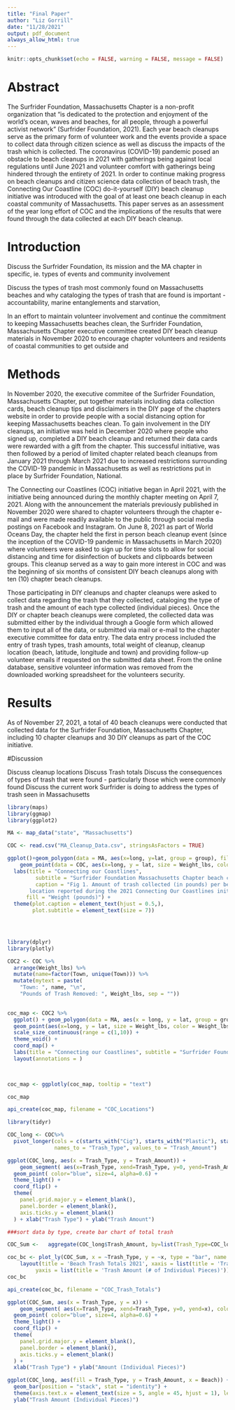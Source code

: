 ```yaml
---
title: "Final Paper"
author: "Liz Gorrill"
date: "11/28/2021"
output: pdf_document
always_allow_html: true
---
```


```r
knitr::opts_chunk$set(echo = FALSE, warning = FALSE, message = FALSE)
```


# Abstract

The Surfrider Foundation, Massachusetts Chapter is a non-profit organization that "is dedicated to the protection and enjoyment of the world's ocean, waves and beaches, for all people, through a powerful activist network" (Surfrider Foundation, 2021). Each year beach cleanups serve as the primary form of volunteer work and the events provide a space to collect data through citizen science as well as discuss the impacts of the trash which is collected. The coronavirus (COVID-19) pandemic posed an obstacle to beach cleanups in 2021 with gatherings being against local regulations until June 2021 and volunteer comfort with gatherings being hindered through the entirety of 2021. In order to continue making progress on beach cleanups and citizen science data collection of beach trash, the Connecting Our Coastline (COC) do-it-yourself (DIY) beach cleanup initiative was introduced with the goal of at least one beach cleanup in each coastal community of Massachusetts. This paper serves as an assessment of the year long effort of COC and the implications of the results that were found through the data collected at each DIY beach cleanup.

# Introduction

Discuss the Surfrider Foundation, its mission and the MA chapter in specific, ie. types of events and community involvement

Discuss the types of trash most commonly found on Massachusetts beaches and why cataloging the types of trash that are found is important - accountability, marine entanglements and starvation, 

In an effort to maintain volunteer involvement and continue the commitment to keeping Massachusetts beaches clean, the Surfrider Foundation, Massachusetts Chapter executive committee created DIY beach cleanup materials in November 2020 to encourage chapter volunteers and residents of coastal communities to get outside and 

# Methods

In November 2020, the executive commitee of the Surfrider Foundation, Massachusetts Chapter, put together materials including data collection cards, beach cleanup tips and disclaimers in the DIY page of the chapters website in order to provide people with a social distancing option for keeping Massachusetts beaches clean. To gain involvement in the DIY cleanups, an initiative was held in December 2020 where people who signed up, completed a DIY beach cleanup and returned their data cards were rewarded with a gift from the chapter. This successful initiative, was then followed by a period of limited chapter related beach cleanups from January 2021 through March 2021 due to increased restrictions surrounding the COVID-19 pandemic in Massachusetts as well as restrictions put in place by Surfrider Foundation, National.

The Connecting our Coastlines (COC) initiative began in April 2021, with the initiative being announced during the monthly chapter meeting on April 7, 2021. Along with the announcement the materials previously published in November 2020 were shared to chapter volunteers through the chapter e-mail and were made readily available to the public through social media postings on Facebook and Instagram. On June 8, 2021 as part of World Oceans Day, the chapter held the first in person beach cleanup event (since the inception of the COVID-19 pandemic in Massachusetts in March 2020) where volunteers were asked to sign up for time slots to allow for social distancing and time for disinfection of buckets and clipboards between groups. This cleanup served as a way to gain more interest in COC and was the beginning of six months of consistent DIY beach cleanups along with ten (10) chapter beach cleanups. 

Those participating in DIY cleanups and chapter cleanups were asked to collect data regarding the trash that they collected, cataloging the type of trash and the amount of each type collected (individual pieces). Once the DIY or chapter beach cleanups were completed, the collected data was submitted either by the individual through a Google form which allowed them to input all of the data, or submitted via mail or e-mail to the chapter executive committee for data entry. The data entry process included the entry of trash types, trash amounts, total weight of cleanup, cleanup location (beach, latitude, longitude and town) and providing follow-up volunteer emails if requested on the submitted data sheet. From the online database, sensitive volunteer information was removed from the downloaded working spreadsheet for the volunteers security. 

# Results

As of November 27, 2021, a total of 40 beach cleanups were conducted that collected data for the Surfrider Foundation, Massachusetts Chapter, including 10 chapter cleanups and 30 DIY cleanups as part of the COC initiative.

#Discussion

Discuss cleanup locations
Discuss Trash totals
Discuss the consequences of types of trash that were found - particularly those which were commonly found
Discuss the current work Surfrider is doing to address the types of trash seen in Massachusetts


```r

library(maps)
library(ggmap)
library(ggplot2)

MA <- map_data("state", "Massachusetts")

COC <- read.csv("MA_Cleanup_Data.csv", stringsAsFactors = TRUE)

ggplot()+geom_polygon(data = MA, aes(x=long, y=lat, group = group), fill = "grey", alpha = 0.6) +
    geom_point(data = COC, aes(x=long, y = lat, size = Weight_lbs, color = Weight_lbs)) + coord_map() + xlab("Longitude") + ylab("Latitude") + 
  labs(title = "Connecting our Coastlines",
         subtitle = "Surfrider Foundation Massachusetts Chapter beach cleanup data 2021",
         caption = "Fig 1. Amount of trash collected (in pounds) per beach cleanup
       location reported during the 2021 Connecting Our Coastlines initiative.",
      fill = "Weight (pounds)") + 
  theme(plot.caption = element_text(hjust = 0.5,),
        plot.subtitle = element_text(size = 7))


 


```

```r
library(dplyr)
library(plotly)

COC2 <- COC %>%
  arrange(Weight_lbs) %>%
  mutate(name=factor(Town, unique(Town))) %>%
  mutate(mytext = paste(
    "Town: ", name, "\n",
    "Pounds of Trash Removed: ", Weight_lbs, sep = ""))
  

coc_map <- COC2 %>%
  ggplot() + geom_polygon(data = MA, aes(x = long, y = lat, group = group), fill = "grey", alpha = 0.6) +
  geom_point(aes(x=long, y = lat, size = Weight_lbs, color = Weight_lbs, text = mytext, alpha = 2)) +
  scale_size_continuous(range = c(1,10)) +
  theme_void() +
  coord_map() + 
  labs(title = "Connecting our Coastlines", subtitle = "Surfrider Foundation Massachusetts Chapter beach cleanup data ", color = "Weight (pounds)") +
  layout(annotations = )
 


coc_map <- ggplotly(coc_map, tooltip = "text")

coc_map

api_create(coc_map, filename = "COC_Locations")


```

```r
library(tidyr)

COC_long <- COC%>%
  pivot_longer(cols = c(starts_with("Cig"), starts_with("Plastic"), starts_with("Foam"), starts_with("Ball"), starts_with("Fish"), starts_with("Hyg"), starts_with("Paper"), starts_with("Treated"), starts_with("Wood"), starts_with("Metal"), starts_with("Glass"),  starts_with("Tire"), starts_with("Fire"), starts_with("Tarp"),  starts_with("Shot")),
               names_to = "Trash_Type", values_to = "Trash_Amount") 

ggplot(COC_long, aes(x = Trash_Type, y = Trash_Amount)) + 
    geom_segment( aes(x=Trash_Type, xend=Trash_Type, y=0, yend=Trash_Amount), color="skyblue") +
  geom_point( color="blue", size=4, alpha=0.6) +
  theme_light() +
  coord_flip() +
  theme(
    panel.grid.major.y = element_blank(),
    panel.border = element_blank(),
    axis.ticks.y = element_blank()
  ) + xlab("Trash Type") + ylab("Trash Amount")

###sort data by type, create bar chart of total trash
```



```r
   
  
COC_Sum <-   aggregate(COC_long$Trash_Amount, by=list(Trash_Type=COC_long$Trash_Type), FUN=sum, na.rm = TRUE)

coc_bc <- plot_ly(COC_Sum, x = ~Trash_Type, y = ~x, type = "bar", name = "Trash Type Distribution") %>%
    layout(title = 'Beach Trash Totals 2021', xaxis = list(title = 'Trash Type'), 
         yaxis = list(title = 'Trash Amount (# of Individual Pieces)')) 
coc_bc

api_create(coc_bc, filename = "COC_Trash_Totals")

```


```r

ggplot(COC_Sum, aes(x = Trash_Type, y = x)) + 
    geom_segment( aes(x=Trash_Type, xend=Trash_Type, y=0, yend=x), color="skyblue") +
  geom_point( color="blue", size=4, alpha=0.6) +
  theme_light() +
  coord_flip() +
  theme(
    panel.grid.major.y = element_blank(),
    panel.border = element_blank(),
    axis.ticks.y = element_blank()
  ) +
  xlab("Trash Type") + ylab("Amount (Individual Pieces)")


```

```r

ggplot(COC_long, aes(fill = Trash_Type, y = Trash_Amount, x = Beach)) +
  geom_bar(position = "stack", stat = "identity") + 
  theme(axis.text.x = element_text(size = 5, angle = 45, hjust = 1), legend.key.size = unit(.25, "cm")) +
  ylab("Trash Amount (Individual Pieces)") 


```
